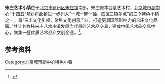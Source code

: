 '''宋庄艺术小镇'''位于[[北京市|北京市]][[通州区_(北京市)|通州区]][[宋庄镇_(北京市)|宋庄镇]]南部。宋庄原本就是艺术村，[[北京城市副中心|北京城市副中心]]“十四五”规划将此镇进一步列入“一城一带一轴、四区三镇多点”的三个特色小镇之一，将“突出文化引领，聚焦文化创意产业，打造更具国际影响力的宋庄文化品牌。”并计划依托宋庄艺术小镇发展当代原创艺术品交易，建成中国艺术品交易中心，聚集一批优质艺术品和文创企业。<ref name="副中心十四五">{{cite wikisource
 | author    = 北京市通州区发展和改革委员会
 | authorlink    = 北京市通州区发展和改革委员会
 | wslink       = 北京城市副中心（通州区）国民经济和社会发展第十四个五年规划和二〇三五年远景目标纲要
 | wslanguage   = zh
 | title   = 北京城市副中心（通州区）国民经济和社会发展第十四个五年规划和二〇三五年远景目标纲要
}}</ref>。

==参考资料==
{{Reflist}}
[[Category:北京城市副中心特色小镇|Category:北京城市副中心特色小镇]]